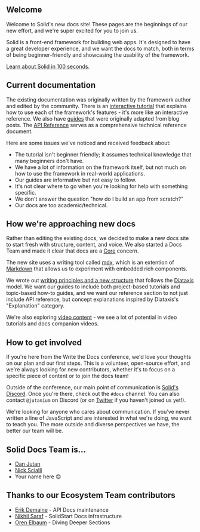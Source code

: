 ## Welcome

Welcome to Solid's new docs site! These pages are the beginnings of our new effort, and we're super excited for you to join us.

Solid is a front-end framework for building web apps. It's designed to have a great developer experience, and we want the docs to match, both in terms of being beginner-friendly and showcasing the usability of the framework.

[Learn about Solid in 100 seconds](https://www.youtube.com/watch?v=hw3Bx5vxKl0).

## Current documentation

The existing documentation was originally written by the framework author and edited by the community. There is an [interactive tutorial](https://www.solidjs.com/tutorial/introduction_basics) that explains how to use each of the framework's features - it's more like an interactive reference. We also have [guides](https://www.solidjs.com/guides/getting-started) that were originally adapted from blog posts. The [API Reference](https://www.solidjs.com/docs/latest/api) serves as a comprehensive technical reference document.

Here are some issues we've noticed and received feedback about:

- The tutorial isn't beginner friendly; it assumes technical knowledge that many beginners don't have.
- We have a lot of information on the framework itself, but not much on how to use the framework in real-world applications.
- Our guides are informative but not easy to follow.
- It's not clear where to go when you're looking for help with something specific.
- We don't answer the question "how do I build an app from scratch?"
- Our docs are too academic/technical.

## How we're approaching new docs

Rather than editing the existing docs, we decided to make a new docs site to start fresh with structure, content, and voice. We also started a Docs Team and made it clear that docs are a [Core](https://www.solidjs.com/contributors) concern.

The new site uses a writing tool called [mdx](https://mdxjs.com/), which is an extention of [Markdown](https://www.markdownguide.org/) that allows us to experiment with embedded rich components.

We wrote out [writing principles and a new structure](https://docs.google.com/document/d/1Z25C3LhJF4KGbf1YvnmQo7dOzF5KjEVQtoE0ucy3BJs/edit?usp=sharing) that follows the [Diataxis](https://diataxis.fr/) model. We want our guides to include both project-based tutorials and topic-based how-to guides, and we want our reference section to not just include API reference, but concept explanations inspired by Diataxis's "Explanation" category.

We're also exploring [video content](https://www.youtube.com/watch?v=J70HXl1KhWE) - we see a lot of potential in video tutorials and docs companion videos.

## How to get involved

If you're here from the Write the Docs conference, we'd love your thoughts on our plan and our first steps.
This is a volunteer, open-source effort, and we're always looking for new contributors, whether it's to focus on a specific piece of content or to join the docs team!

Outside of the conference, our main point of communication is [Solid's Discord](https://discord.com/invite/solidjs). Once you're there, check out the `#docs` channel. You can also contact `@jutanium` on Discord (or on [Twitter](https://twitter.com/jutanium) if you haven't joined us yet!).

We're looking for anyone who cares about communication. If you've never written a line of JavaScript and are interested in what we're doing, we want to teach you. The more outside and diverse perspectives we have, the better our team will be.

## Solid Docs Team is...

- [Dan Jutan](https://twitter.com/jutanium)
- [Nick Scialli](https://twitter.com/nas5w)
- Your name here 😊

## Thanks to our Ecosystem Team contributors

- [Erik Demaine](https://erikdemaine.org/) - API Docs maintenance
- [Nikhil Saraf](https://twitter.com/nkSaraf98) - SolidStart Docs infrastructure
- [Oren Elbaum](https://twitter.com/OrenElbaum) - Diving Deeper Sections
